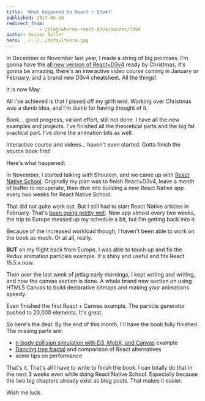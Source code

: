 ```yaml
---
title: 'What happened to React + D3v4?'
published: 2017-05-10
redirect_from: 
            - /blog/wheres-react-d3v4/swizec/7594
author: Swizec Teller
hero: ../../../defaultHero.jpg
---
```

In December or November last year, I made a string of big promises. I'm gonna have the [all new version of React+D3v4](https://gum.co/mTWg) ready by Christmas, it's gonna be amazing, there's an interactive video course coming in January or February, and a brand new D3v4 cheatsheet. All the things!



It is now May.



All I've achieved is that I pissed off my girlfriend. Working over Christmas was a dumb idea, and I'm dumb for having thought of it.



Book… good progress, valiant effort, still not done. I have all the new examples and projects. I've finished all the theoretical parts and the big fat practical part. I've done the animation bits as well.



Interactive course and videos… haven't even started. Gotta finish the source book first!



Here's what happened:



In November, I started talking with Shoutem, and we came up with [React Native School](http://reactnative.school). Originally my plan was to finish React+D3v4, leave a month of buffer to recuperate, then dive into building a new React Native app every two weeks for React Native School.



That did not quite work out. But I still had to start React Native articles in February. That's [been going pretty well](http://reactnative.school). New app almost every two weeks, the trip to Europe messed up my schedule a bit, but I'm getting back into it.



Because of the increased workload though, I haven't been able to work on the book as much. Or at all, really.



**BUT** on my flight back from Europe, I was able to touch up and fix the Redux animation particles example. It's shiny and useful and fits React 15.5.x now.



Then over the last week of jetlag early mornings, I kept writing and writing, and now the canvas section is done. A whole brand new section on using HTML5 Canvas to build declarative bitmaps and making your animations speedy.



Even finished the first React + Canvas example. The particle generator pushed to 20,000 elements. It's great.



So here's the deal: By the end of this month, I'll have the book fully finished. The missing parts are:



- [n-body collision simulation with D3, MobX, and Canvas](https://swizec.com/blog/n-body-collision-simulation-react-d3-mobx/swizec/7497) example
- [Dancing tree fractal](https://swizec.com/blog/dancing-tree-fractal-react/swizec/7288) and comparison of React alternatives
- some tips on performance



That's it. That's all I have to write to finish the book. I can totally do that in the next 3 weeks even while doing React Native School. Especially because the two big chapters already exist as blog posts. That makes it easier.



Wish me luck.